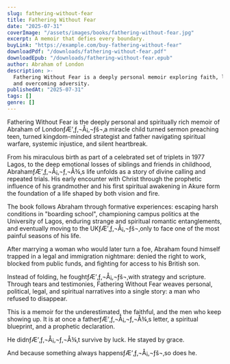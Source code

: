 ```yaml
---
slug: fathering-without-fear
title: Fathering Without Fear
date: "2025-07-31"
coverImage: "/assets/images/books/fathering-without-fear.jpg"
excerpt: A memoir that defies every boundary.
buyLink: "https://example.com/buy-fathering-without-fear"
downloadPdf: "/downloads/fathering-without-fear.pdf"
downloadEpub: "/downloads/fathering-without-fear.epub"
author: Abraham of London
description: >-
  Fathering Without Fear is a deeply personal memoir exploring faith, legacy,
  and overcoming adversity.
publishedAt: "2025-07-31"
tags: []
genre: []
---
```


Fathering Without Fear is the deeply personal and spiritually rich memoir of Abraham of LondonƒÆ’‚ƒ‚¬Å¡‚¬ƒš¬‚a miracle child turned sermon preaching teen, turned kingdom-minded strategist and father navigating spiritual warfare, systemic injustice, and silent heartbreak.

From his miraculous birth as part of a celebrated set of triplets in 1977 Lagos, to the deep emotional losses of siblings and friends in childhood, AbrahamƒÆ’‚ƒ‚¬Å¡‚¬ƒ‚¬Å¾‚s life unfolds as a story of divine calling and repeated trials. His early encounter with Christ through the prophetic influence of his grandmother and his first spiritual awakening in Akure form the foundation of a life shaped by both vision and fire.

The book follows Abraham through formative experiences: escaping harsh conditions in "boarding school", championing campus politics at the University of Lagos, enduring strange and spiritual romantic entanglements, and eventually moving to the UKƒÆ’‚ƒ‚¬Å¡‚¬ƒš¬‚only to face one of the most painful seasons of his life.

After marrying a woman who would later turn a foe, Abraham found himself trapped in a legal and immigration nightmare: denied the right to work, blocked from public funds, and fighting for access to his British son.

Instead of folding, he foughtƒÆ’‚ƒ‚¬Å¡‚¬ƒš¬‚with strategy and scripture. Through tears and testimonies, Fathering Without Fear weaves personal, political, legal, and spiritual narratives into a single story: a man who refused to disappear.

This is a memoir for the underestimated, the faithful, and the men who keep showing up. It is at once a fatherƒÆ’‚ƒ‚¬Å¡‚¬ƒ‚¬Å¾‚s letter, a spiritual blueprint, and a prophetic declaration.

He didnƒÆ’‚ƒ‚¬Å¡‚¬ƒ‚¬Å¾‚t survive by luck. He stayed by grace.

And because something always happensƒÆ’‚ƒ‚¬Å¡‚¬ƒš¬‚so does he.

